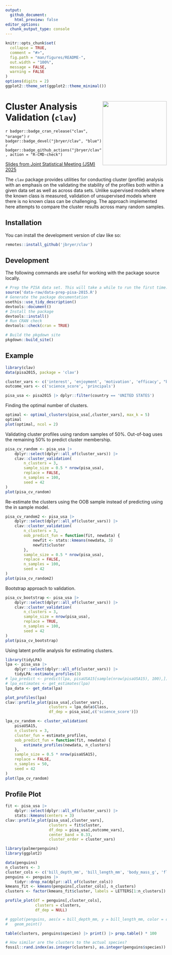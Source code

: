 ```yaml
---
output:
  github_document:
    html_preview: false
editor_options: 
  chunk_output_type: console
---
```



<!-- README.md is generated from README.Rmd. Please edit that file -->

```r
knitr::opts_chunk$set(
  collapse = TRUE,
  comment = "#>",
  fig.path = "man/figures/README-",
  out.width = "100%",
  message = FALSE,
  warning = FALSE
)
options(digits = 2)
ggplot2::theme_set(ggplot2::theme_minimal())
```

# <a href='https://github.com/jbryer/clav'><img src="man/figures/clav1.png" align="right" width="200"/></a> Cluster Analysis Validation (`clav`)

<!-- badges: start -->

`r badger::badge_cran_release("clav", "orange")` `r badger::badge_devel("jbryer/clav", "blue")` `r badger::badge_github_actions("jbryer/clav", action = "R-CMD-check")`

<!-- badges: end -->

[Slides from Joint Statistical Meeting (JSM) 2025](https://github.com/jbryer/clav/blob/master/slides/clav_jsm_2025.pdf)

The `clav` package provides utilities for conducting cluster (profile) analysis with an emphasis on the validating the stability of the profiles both within a given data set as well as across data sets. Unlike supervised models where the known class is measured, validation of unsupervised models where there is no known class can be challenging. The approach implemented here attempts to compare the cluster results across many random samples.

## Installation

You can install the development version of clav like so:

```r
remotes::install_github('jbryer/clav')
```

## Development

The following commands are useful for working with the package source locally.

```r
# Prep the PISA data set. This will take a while to run the first time.
source('data-raw/data-prep-pisa-2015.R')
# Generate the package documentation
usethis::use_tidy_description()
devtools::document()
# Install the package
devtools::install()
# Run CRAN check
devtools::check(cran = TRUE)

# Build the pkgdown site
pkgdown::build_site()
```

## Example

```r
library(clav)
data(pisa2015, package = 'clav')

cluster_vars <- c('interest', 'enjoyment', 'motivation', 'efficacy', "belonging")
outcome_vars <- c('science_score', 'principals')

pisa_usa <- pisa2015 |> dplyr::filter(country == 'UNITED STATES')
```

Finding the optimal number of clusters.

```r
optimal <- optimal_clusters(pisa_usa[,cluster_vars], max_k = 5)
optimal
plot(optimal, ncol = 2)
```

Validating cluster profiles using random samples of 50%. Out-of-bag uses the remaining 50% to predict cluster membership.

```r
pisa_cv_random <- pisa_usa |> 
	dplyr::select(dplyr::all_of(cluster_vars)) |>
	clav::cluster_validation(
		n_clusters = 3,
		sample_size = 0.5 * nrow(pisa_usa),
		replace = FALSE,
		n_samples = 100,
		seed = 42
)
plot(pisa_cv_random)
```

Re-estimate the clusters using the OOB sample instead of predicting using the in sample model.

```r
pisa_cv_random2 <- pisa_usa |> 
	dplyr::select(dplyr::all_of(cluster_vars)) |>
	clav::cluster_validation(
		n_clusters = 3,
		oob_predict_fun = function(fit, newdata) {
			newfit <- stats::kmeans(newdata, 3)
			newfit$cluster
		},
		sample_size = 0.5 * nrow(pisa_usa),
		replace = FALSE,
		n_samples = 100,
		seed = 42
)
plot(pisa_cv_random2)
```

Bootstrap approach to validation.

```r
pisa_cv_bootstrap <- pisa_usa |> 
	dplyr::select(dplyr::all_of(cluster_vars)) |>
	clav::cluster_validation(
		n_clusters = 3,
		sample_size = nrow(pisa_usa),
		replace = TRUE,
		n_samples = 100,
		seed = 42
)
plot(pisa_cv_bootstrap)
```

Using latent profile analysis for estimating clusters.

```r
library(tidyLPA)
lpa <- pisa_usa |> 
	dplyr::select(dplyr::all_of(cluster_vars)) |>
	tidyLPA::estimate_profiles(3)
# lpa_predict <- predict(lpa, pisaUSA15[sample(nrow(pisaUSA15), 100),])
# lpa_estimates <- get_estimates(lpa)
lpa_data <- get_data(lpa)

plot_profiles(lpa)
clav::profile_plot(pisa_usa[,cluster_vars],
				   clusters = lpa_data$Class,
				   df_dep = pisa_usa[,c('science_score')])

lpa_cv_random <- cluster_validation(
	pisaUSA15,
	n_clusters = 3,
	cluster_fun = estimate_profiles,
	oob_predict_fun = function(fit, newdata) {
		estimate_profiles(newdata, n_clusters)
	},
	sample_size = 0.5 * nrow(pisaUSA15),
	replace = FALSE,
	n_samples = 50,
	seed = 42
)
plot(lpa_cv_random)
```

## Profile Plot

```r
fit <- pisa_usa |> 
	dplyr::select(dplyr::all_of(cluster_vars)) |>
	stats::kmeans(centers = 3)
clav::profile_plot(pisa_usa[,cluster_vars],
				   clusters = fit$cluster,
				   df_dep = pisa_usa[,outcome_vars],
				   center_band = 0.33,
				   cluster_order = cluster_vars)
```

```r
library(palmerpenguins)
library(ggplot2)

data(penguins)
n_clusters <- 3
cluster_cols <- c('bill_depth_mm', 'bill_length_mm', 'body_mass_g', 'flipper_length_mm')
penguins <- penguins |>
	tidyr::drop_na(dplyr::all_of(cluster_cols))
kmeans_fit <- kmeans(penguins[,cluster_cols], n_clusters)
clusters <- factor(kmeans_fit$cluster, labels = LETTERS[1:n_clusters])

profile_plot(df = penguins[,cluster_cols],
			 clusters = clusters,
			 df_dep = NULL)

# ggplot(penguins, aes(x = bill_depth_mm, y = bill_length_mm, color = clusters)) +
# 	geom_point()

table(clusters, penguins$species) |> print() |> prop.table() * 100

# How similar are the clusters to the actual species?
fossil::rand.index(as.integer(clusters), as.integer(penguins$species))
```
